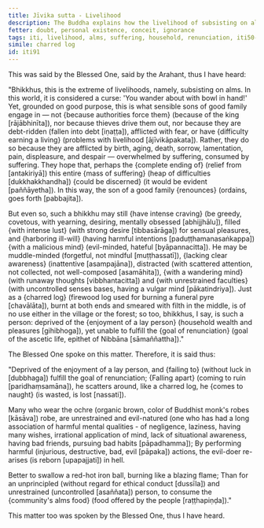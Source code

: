 ```yaml
---
title: Jīvika sutta - Livelihood
description: The Buddha explains how the livelihood of subsisting on alms, although an extreme of livelihoods, is a sensible choice for those who hope to discern a complete end to the entire mass of suffering.
fetter: doubt, personal existence, conceit, ignorance
tags: iti, livelihood, alms, suffering, household, renunciation, iti50-99
simile: charred log
id: iti91
---
```


This was said by the Blessed One, said by the Arahant, thus I have heard:

"Bhikkhus, this is the extreme of livelihoods, namely, subsisting on alms. In this world, it is considered a curse: 'You wander about with bowl in hand!' Yet, grounded on good purpose, this is what sensible sons of good family engage in — not \{because authorities force them} (because of the king [rājābhinīta]), nor because thieves drive them out, nor because they are debt-ridden (fallen into debt [iṇaṭṭa]), afflicted with fear, or have \{difficulty earning a living} (problems with livelihood [ājīvikāpakata]). Rather, they do so because they are afflicted by birth, aging, death, sorrow, lamentation, pain, displeasure, and despair — overwhelmed by suffering, consumed by suffering. They hope that, perhaps the \{complete ending of} (relief from [antakiriyā]) this entire \{mass of suffering} (heap of difficulties [dukkhakkhandha]) \{could be discerned} (it would be evident [paññāyetha]). In this way, the son of a good family \{renounces} (ordains, goes forth [pabbajita]).

But even so, such a bhikkhu may still \{have intense craving} (be greedy, covetous, with yearning, desiring, mentally obsessed [abhijjhālu]), filled \{with intense lust} (with strong desire [tibbasārāga]) for sensual pleasures, and \{harboring ill-will} (having harmful intentions [paduṭṭhamanasaṅkappa]) \{with a malicious mind} (evil-minded, hateful [byāpannacitta]). He may be muddle-minded (forgetful, not mindful [muṭṭhassatī]), \{lacking clear awareness} (inattentive [asampajāna]), distracted (with scattered attention, not collected, not well-composed [asamāhita]), \{with a wandering mind} (with runaway thoughts [vibbhantacitta]) and \{with unrestrained faculties} (with uncontrolled senses bases, having a vulgar mind [pākatindriya]). Just as a \{charred log} (firewood log used for burning a funeral pyre [chavālāta]), burnt at both ends and smeared with filth in the middle, is of no use either in the village or the forest; so too, bhikkhus, I say, is such a person: deprived of the \{enjoyment of a lay person} (household wealth and pleasures [gihibhoga]), yet unable to fulfill the \{goal of renunciation} (goal of the ascetic life, epithet of Nibbāna [sāmaññattha])."

The Blessed One spoke on this matter. Therefore, it is said thus:

"Deprived of the enjoyment of a lay person,
and \{failing to} (without luck in [dubbhaga]) fulfill the goal of renunciation;
\{Falling apart} (coming to ruin [paridhaṃsamāna]), he scatters around,
like a charred log, he \{comes to naught} (is wasted, is lost [nassati]).

Many who wear the ochre (organic brown, color of Buddhist monk's robes [kāsāva]) robe,
are unrestrained and evil-natured (one who has had a long association of harmful mental qualities - of negligence, laziness, having many wishes, irrational application of mind, lack of situational awareness, having bad friends, pursuing bad habits [pāpadhamma]);
By performing harmful (injurious, destructive, bad, evil [pāpaka]) actions,
the evil-doer re-arises (is reborn [upapajjati]) in hell.

Better to swallow a red-hot iron ball,
burning like a blazing flame;
Than for an unprincipled (without regard for ethical conduct [dussīla]) and unrestrained (uncontrolled [asaññata]) person,
to consume the \{community's alms food} (food offered by the people [raṭṭhapiṇḍa])."

This matter too was spoken by the Blessed One, thus I have heard.